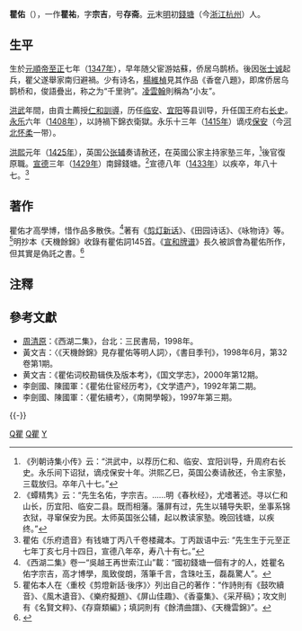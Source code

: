 '''瞿佑'''（{{bd|1347年||1433年|catIdx=Q瞿}}），一作'''瞿祐'''，字'''宗吉'''，号'''存斋'''。[[元|元]]末[[明|明]]初[[錢塘|錢塘]]（今[[浙江|浙江]][[杭州|杭州]]）人。

==生平==
生於[[元順帝|元順帝]][[至正|至正]]七年（[[1347年|1347年]]），早年随父宦游姑蘇，侨居乌鹊桥。後因[[张士诚|张士诚]]起兵，瞿父遂舉家南归避禍。少有诗名，[[楊維楨|楊維楨]]見其作品《香奩八題》，即席侨居乌鹊桥和，俊語疊出，称之为“千里驹”。[[凌雲翰|凌雲翰]]則稱為“小友”。

[[洪武|洪武]]年間，由貢士薦授[[仁和|仁和]][[訓導|訓導]]，历任[[临安|临安]]、[[宜阳|宜阳]]等县训导，升任国王府右[[长史|长史]]。[[永乐|永乐]]六年（[[1408年|1408年]]），以詩禍下錦衣衛獄。永乐十三年（[[1415年|1415年]]）谪戍[[保安州_(元朝)|保安]]（今[[河北|河北]][[怀柔|怀柔]]一带）。

[[洪熙|洪熙]]元年（[[1425年|1425年]]），英国公[[张辅|张辅]]奏请赦还，在英國公家主持家塾三年，<ref>《列朝诗集小传》云：“洪武中，以荐历仁和、临安、宜阳训导，升周府右长史。永乐间下诏狱，谪戍保安十年。洪熙乙巳，英国公奏请赦还，令主家塾，三载放归。卒年八十七。”</ref>後官復原職。[[宣德|宣德]]三年（[[1429年|1429年]]）南歸錢塘。<ref>《蟫精隽》云：“先生名佑，字宗吉。……明《春秋经》，尤嗜著述。寻以仁和山长，历宜阳、临安二县。既而相藩。藩屏有过，先生以辅导失职，坐事系锦衣狱，寻窜保安为民。太师英国张公辅，起以教读家塾。晚回钱塘，以疾终。”</ref>宣德八年（[[1433年|1433年]]）以疾卒，年八十七。<ref>瞿佑《乐府遗音》有钱塘丁丙八千卷楼藏本。丁丙跋语中云: “先生生于元至正七年丁亥七月十四日，宣德八年卒，寿八十有七。”</ref>

==著作==
瞿佑才高學博，惜作品多散佚。<ref>《西湖二集》卷一“吳越王再世索江山”載：“國初錢塘一個有才的人，姓瞿名佑字宗吉，高才博學，風致俊朗，落筆千言，含珠吐玉，磊磊驚人”。</ref>著有《[[剪灯新话|剪灯新话]]》、《田园诗话》、《咏物诗》等。<ref>瞿佑本人在〈重校《剪燈新話‧後序》〉列出自己的著作：“作詩則有《鼓吹續音》、《風木遺音》、《樂府擬題》、《屏山佳趣》、《香臺集》、《采芹稿》；攻文則有《名賢文粹》、《存齋類編》；填詞則有《餘清曲譜》、《天機雲錦》”。</ref>明抄本《天機餘錦》收錄有瞿佑詞145首。《[[宣和牌谱|宣和牌谱]]》長久被誤會為瞿佑所作，但其實是偽託之書。<ref name="《宣和牌谱》瞿佑作辨伪">{{Cite news|url=http://mall.cnki.net/magazine/article/ZHWL200901006.htm|title=《宣和牌谱》瞿佑作辨伪|language=zh-cn|publisher=《中华文化论坛》2009年01期|author=乔光辉、郭威、王骏|date=|accessdate=2014-01-04|archive-date=2014-01-04|archive-url=https://web.archive.org/web/20140104205527/http://mall.cnki.net/magazine/article/ZHWL200901006.htm|dead-url=no}}</ref>

==注釋==
{{reflist}}

==參考文獻==
{{refbegin|2}}
* [[周清原|周清原]]：《西湖二集》，台北：三民書局，1998年。
* 黃文吉：〈《天機餘錦》見存瞿佑等明人詞〉，《書目季刊》，1998年6月，第32卷第1期。
* 黄文吉：《瞿佑词校勘辑佚及版本考》，《国文学志》，2000年第12期。
* 李劍國、陳國軍：《瞿佑仕宦经历考》，《文学遗产》，1992年第二期。
* 李劍國、陳國軍：〈瞿佑續考〉，《南開學報》，1997年第三期。
{{refend}}
{{-}}
{{Authority control}}
[[Category:明朝王府长史|Q瞿]]
[[Category:杭州人|Q瞿]]
[[Category:瞿姓|Y]]